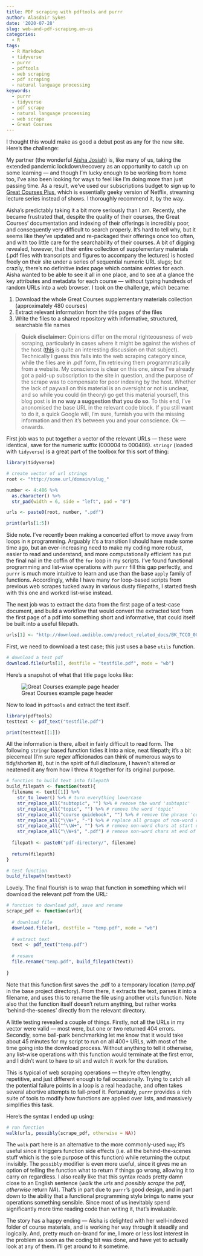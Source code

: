 ```yaml
---
title: PDF scraping with pdftools and purrr
author: Alasdair Sykes
date: '2020-07-28'
slug: web-and-pdf-scraping.en-us
categories:
  - R
tags:
  - R Markdown
  - tidyverse
  - purrr
  - pdftools
  - web scraping
  - pdf scraping
  - natural language processing
keywords:
  - purrr
  - tidyverse
  - pdf scrape
  - natural language processing
  - web scrape
  - Great Courses
---
```


I thought this would make as good a debut post as any for the new site. Here's the challenge:

My partner (the wonderful [Aisha Josiah](https://www.aishajosiah.com)) is, like many of us, taking the extended pandemic lockdown/recovery as an opportunity to catch up on some learning --- and though I'm lucky enough to be working from home too, I've also been looking for ways to feel like I'm doing more than just passing time. As a result, we've used our subscriptions budget to sign up to [Great Courses Plus](https://www.thegreatcoursesplus.com), which is essentially geeky version of Netflix, streaming lecture series instead of shows. I thoroughly recommend it, by the way.

Aisha's predictably taking it a bit more seriously than I am. Recently, she became frustrated that, despite the quality of their courses, the Great Courses' documentation and indexing of their offerings is incredibly poor, and consequently very difficult to search properly. It's hard to tell why, but it seems like they've updated and re-packaged their offerings once too often, and with too little care for the searchability of their courses. A bit of digging revealed, however, that their entire collection of supplementary materials (.pdf files with transcripts and figures to accompany the lectures) is hosted freely on their site under a series of sequential numeric URL slugs; but crazily, there's no definitive index page which contains entries for each. Aisha wanted to be able to see it all in one place, and to see at a glance the key attributes and metadata for each course --- without typing hundreds of random URLs into a web browser. I took on the challenge, which became:

(@) Download the whole Great Courses supplementary materials collection (approximately 480 courses)
(@) Extract relevant information from the title pages of the files
(@) Write the files to a shared repository with informative, structured, searchable file names

> **Quick disclaimer:** Opinions differ on the moral righteousness of web scraping, particularly in cases where it might be against the wishes of the host ([this](https://www.imperva.com/blog/is-web-scraping-illegal/) is quite an interesting discussion on that subject). Technically I guess this falls into the web scraping category since, while the files are in .pdf form, I'm retrieving them programmatically from a website. My conscience is clear on this one, since I've already got a paid-up subscription to the site in question, and the purpose of the scrape was to compensate for poor indexing by the host. Whether the lack of paywall on this material is an oversight or not is unclear, and so while you could (in theory) go get this material yourself, this blog post is **in no way a suggestion that you do so**. To this end, I've anonomised the base URL in the relevant code block. If you still want to do it, a quick Google will, I'm sure, furnish you with the missing information and then it's between you and your conscience. Ok --- onwards.

First job was to put together a vector of the relevant URLs --- these were identical, save for the numeric suffix (000004 to 000486). `stringr` (loaded with `tidyverse`) is a great part of the toolbox for this sort of thing:

```r
library(tidyverse)

# create vector of url strings
root <- "http://some.url/domain/slug_"

number <- 4:486 %>%
  as.character() %>%
  str_pad(width = 6, side = "left", pad = "0")

urls <- paste0(root, number, ".pdf")

print(urls[1:5])
```

Side note. I've recently been making a concerted effort to move away from loops in `R` programming. Arguably it's a transition I should have made some time ago, but an ever-increasing need to make my coding more robust, easier to read and understand, and more computationally efficient has put the final nail in the coffin of the `for` loop in my scripts. I've found functional programming and list-wise operations with `purrr` fill this gap perfectly, and `purrr` is much more intuitive to learn and use than the base `apply` family of functions. Accordingly, while I have many `for` loop-based scripts from previous web scrapes tucked away in various dusty filepaths, I started fresh with this one and worked list-wise instead.

The next job was to extract the data from the first page of a test-case document, and build a workflow that would convert the extracted text from the first page of a pdf into something short and informative, that could itself be built into a useful filepath.

```r
urls[1] <- "http://download.audible.com/product_related_docs/BK_TCCO_000004.pdf"
```

First, we need to download a test case; this just uses a base `utils` function.
```r
# download a test pdf
download.file(urls[1], destfile = "testfile.pdf", mode = "wb")
```

Here's a snapshot of what that title page looks like:
<br>

![Great Courses example page header](/post/2020-07-28-web-scraping-and-purrr.en-us_files/Screenshot 2020-08-03 at 09.22.06.png)

Now to load in `pdftools` and extract the text itself.

```r
library(pdftools)
testtext <- pdf_text("testfile.pdf")

print(testtext[[1]])
```

All the information is there, albeit in fairly difficult to read form. The following `stringr` based function tidies it into a nice, neat filepath; it's a bit piecemeal (I'm sure *regex* afficionados can think of numerous ways to tidy/shorten it), but in the spirit of full disclosure, I haven't altered or neatened it any from how I threw it together for its original purpose.

```r
# function to build text into filepath
build_filepath <- function(text){
  filename <- text[[1]] %>%
    str_to_lower() %>% # turn everything lowercase
    str_replace_all("subtopic", "") %>% # remove the word 'subtopic'
    str_replace_all("topic", "") %>% # remove the word 'topic'
    str_replace_all("course guidebook", "") %>% # remove the phrase 'course guidebook'
    str_replace_all("\\W+", "-") %>% # replace all groups of non-word chars with a hyphen
    str_replace_all("^\\W+", "") %>% # remove non-word chars at start of string
    str_replace_all("\\W+$", ".pdf") # remove non-word chars at end of string and add '.pdf'.
  
  filepath <- paste0("pdf-directory/", filename)
  
  return(filepath)
}

# test function
build_filepath(testtext)
```

Lovely. The final flourish is to wrap that function in something which will download the relevant pdf from the URL:

```r
# function to download pdf, save and rename
scrape_pdf <- function(url){
  
  # download file
  download.file(url, destfile = "temp.pdf", mode = "wb")
  
  # extract text
  text <- pdf_text("temp.pdf")
  
  # resave
  file.rename("temp.pdf", build_filepath(text))
  
}
```
  
Note that this function first saves the .pdf to a temporary location (*temp.pdf* in the base project directory). From there, it extracts the text, parses it into a filename, and uses this to rename the file using another `utils` function. Note also that the function itself doesn't return anything, but rather works 'behind-the-scenes' directly from the relevant directory.

A little testing revealed a couple of things. Firstly, not all the URLs in my vector were valid --- most were, but one or two returned 404 errors. Secondly, some ball-park benchmarking let me know that it would take about 45 minutes for my script to run on all 400+ URLs, with most of the time going into the download process. Without anything to tell it otherwise, any list-wise operations with this function would terminate at the first error, and I didn't want to have to sit and watch it work for the duration.

This is typical of web scraping operations --- they're often lengthy, repetitive, and just different enough to fail occasionally. Trying to catch all the potential failure points in a loop is a real headache, and often takes several abortive attempts to fail-proof it. Fortunately, `purrr` provides a rich suite of tools to modify how functions are applied over lists, and massively simplifies this task.

Here's the syntax I ended up using:

```r
# run function
walk(urls, possibly(scrape_pdf, otherwise = NA))
```

The `walk` part here is an alternative to the more commonly-used `map`; it's useful since it triggers function side effects (i.e. all the behind-the-scenes stuff which is the sole purpose of this function) while returning the output invisibly. The `possibly` modifier is even more useful, since it gives me an option of telling the function what to return if things go wrong, allowing it to carry on regardless. I also really like that this syntax reads pretty damn close to an English sentence (*walk* the *urls* and *possibly* *scrape* the *pdf*, *otherwise* return *NA*). That's in part due to `purrr`'s good design, and in part down to the ability that a functional programming style brings to name your operations something sensible. Since most of us inevitably spend significantly more time reading code than writing it, that's invaluable.

The story has a happy ending --- Aisha is delighted with her well-indexed folder of course materials, and is working her way through it steadily and logically. And, pretty much on-brand for me, I more or less lost interest in the problem as soon as the coding bit was done, and have yet to actually look at any of them. I'll get around to it sometime.

